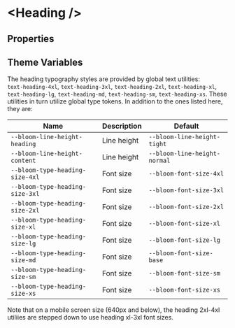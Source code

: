 

# &lt;Heading /&gt;

## Properties

<ArgsTable of={Heading} />

## Theme Variables

The heading typography styles are provided by global text utilities:  
`text-heading-4xl`, `text-heading-3xl`, `text-heading-2xl`, `text-heading-xl`, `text-heading-lg`, `text-heading-md`, `text-heading-sm`, `text-heading-xs`. These utilities in turn utilize global type tokens. In addition to the <Link href="/?path=/docs/tokens-typography-tokens--page">ones listed here</Link>, they are:

| Name                            | Description | Default                      |
| ------------------------------- | ----------- | ---------------------------- |
| `--bloom-line-height-heading`   | Line height | `--bloom-line-height-tight`  |
| `--bloom-line-height-content`   | Line height | `--bloom-line-height-normal` |
| `--bloom-type-heading-size-4xl` | Font size   | `--bloom-font-size-4xl`      |
| `--bloom-type-heading-size-3xl` | Font size   | `--bloom-font-size-3xl`      |
| `--bloom-type-heading-size-2xl` | Font size   | `--bloom-font-size-2xl`      |
| `--bloom-type-heading-size-xl`  | Font size   | `--bloom-font-size-xl`       |
| `--bloom-type-heading-size-lg`  | Font size   | `--bloom-font-size-lg`       |
| `--bloom-type-heading-size-md`  | Font size   | `--bloom-font-size-base`     |
| `--bloom-type-heading-size-sm`  | Font size   | `--bloom-font-size-sm`       |
| `--bloom-type-heading-size-xs`  | Font size   | `--bloom-font-size-xs`       |

Note that on a mobile screen size (640px and below), the heading 2xl-4xl utiliies are stepped down to use heading xl-3xl font sizes.
